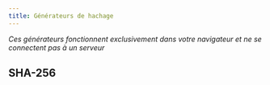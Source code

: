 ```yaml
---
title: Générateurs de hachage
---
```



_Ces générateurs fonctionnent exclusivement dans votre navigateur et ne se connectent pas à un serveur_

## SHA-256

<HashGenerator algorithm="sha-256"
    inputPlaceholder="Saisissez le texte à hacher (ceci est traité comme un mot de passe !)"
    digestPlaceholder="Cela sera mis à jour avec le hachage une fois l'entrée fournie"
/>
